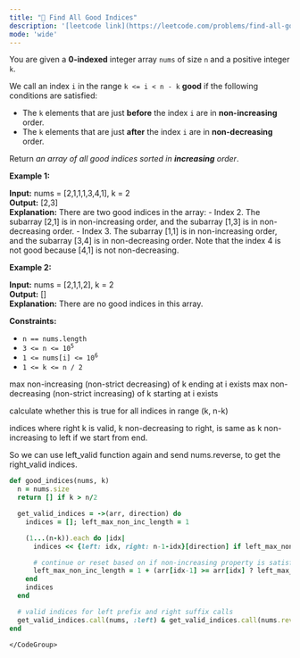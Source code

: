 ```yaml
---
title: "🧀 Find All Good Indices"
description: '[leetcode link](https://leetcode.com/problems/find-all-good-indices/description/)'
mode: 'wide'
---
```

<Tabs>
  <Tab title="Question" icon="circle-question" iconType="regular">
    <Card>
      <p>You are given a <strong>0-indexed</strong> integer array <code>nums</code> of size <code>n</code> and a positive integer <code>k</code>.</p>  <p>We call an index <code>i</code> in the range <code>k &lt;= i &lt; n - k</code> <strong>good</strong> if the following conditions are satisfied:</p>  <ul>  <li>The <code>k</code> elements that are just <strong>before</strong> the index <code>i</code> are in <strong>non-increasing</strong> order.</li>  <li>The <code>k</code> elements that are just <strong>after</strong> the index <code>i</code> are in <strong>non-decreasing</strong> order.</li> </ul>  <p>Return <em>an array of all good indices sorted in <strong>increasing</strong> order</em>.</p>   <p><strong class="example">Example 1:</strong></p>   <strong>Input:</strong> nums = [2,1,1,1,3,4,1], k = 2 <br/> <strong>Output:</strong> [2,3] <br/> <strong>Explanation:</strong> There are two good indices in the array: - Index 2. The subarray [2,1] is in non-increasing order, and the subarray [1,3] is in non-decreasing order. - Index 3. The subarray [1,1] is in non-increasing order, and the subarray [3,4] is in non-decreasing order. Note that the index 4 is not good because [4,1] is not non-decreasing.  <p><strong class="example">Example 2:</strong></p>   <strong>Input:</strong> nums = [2,1,1,2], k = 2 <br/> <strong>Output:</strong> [] <br/> <strong>Explanation:</strong> There are no good indices in this array.    <p><strong>Constraints:</strong></p>  <ul>  <li><code>n == nums.length</code></li>  <li><code>3 &lt;= n &lt;= 10<sup>5</sup></code></li>  <li><code>1 &lt;= nums[i] &lt;= 10<sup>6</sup></code></li>  <li><code>1 &lt;= k &lt;= n / 2</code></li> </ul> 
    </Card>
  </Tab>
  <Tab title="Solution" icon="lightbulb" iconType="regular" >
    <Card>
      max non-increasing (non-strict decreasing) of k ending at i exists
max non-decreasing (non-strict increasing) of k starting at i exists

calculate whether this is true for all indices in range (k, n-k)

indices where right k is valid, k non-decreasing to right, is same as k non-increasing to left if we start from end.

So we can use left_valid function again and send nums.reverse, to get the right_valid indices.
</Card>
  <Expandable title="code">
    <CodeGroup dropdown>
```ruby title="Find All Good Indices" lines
def good_indices(nums, k)
  n = nums.size
  return [] if k > n/2

  get_valid_indices = ->(arr, direction) do
    indices = []; left_max_non_inc_length = 1

    (1...(n-k)).each do |idx|
      indices << {left: idx, right: n-1-idx}[direction] if left_max_non_inc_length>= k

      # continue or reset based on if non-increasing property is satisfied
      left_max_non_inc_length = 1 + (arr[idx-1] >= arr[idx] ? left_max_non_inc_length : 0)
    end
    indices
  end

  # valid indices for left prefix and right suffix calls
  get_valid_indices.call(nums, :left) & get_valid_indices.call(nums.reverse, :right)
end
```
    </CodeGroup>
  </Expandable>
  </Tab>
</Tabs>